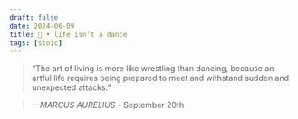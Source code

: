 ```yaml
---
draft: false 
date: 2024-06-09
title: 🗿 • life isn’t a dance
tags: [stoic]
---
```


>  “The art of living is more like wrestling than dancing, because an artful life requires being prepared to meet and withstand sudden and unexpected attacks.”

> *—MARCUS AURELIUS* - September 20th